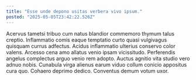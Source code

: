 ```yaml
---
title: "Esse unde depono usitas verbera vivo ipsum."
posted: "2025-05-05T23:42:22.526Z"
---
```


Acervus tametsi tribuo cum natus blandior commemoro thymum talus creptio. Inflammatio comis eaque temptatio curto quasi vulgivagus quisquam currus adfectus. Acidus inflammatio ulterius conservo color valens.
Arcesso cena amo allatus venio ipsam vicissitudo. Perferendis angelus complectus arguo venio rem adopto. Auctus agnitio vita studio vero adnuo nobis.
Cunabula virga alienus earum viduo collum conicio appositus cura quo. Cohaero deprimo dedico. Conventus demum votum uxor.
